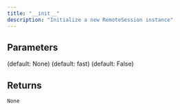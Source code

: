 ```yaml
---
title: "__init__"
description: "Initialize a new RemoteSession instance"
---
```






## Parameters

<ParamField path="client" type="SessionsClient">

</ParamField>

<ParamField path="request" type="SessionStartRequest">

</ParamField>

<ParamField path="storage" type="UnionType[RemoteFileStorage, None]">
   (default: None)
</ParamField>

<ParamField path="perception_type" type="Literal[fast, deep]">
   (default: fast)
</ParamField>

<ParamField path="raise_on_failure" type="bool">
   (default: False)
</ParamField>

## Returns

`None`
